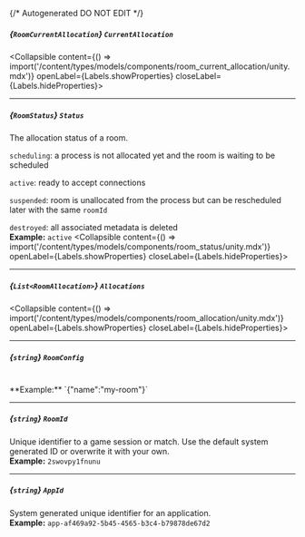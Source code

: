 {/* Autogenerated DO NOT EDIT  */}

##### *{`RoomCurrentAllocation`}* `CurrentAllocation`
<Collapsible content={() => import('/content/types/models/components/room_current_allocation/unity.mdx')} openLabel={Labels.showProperties} closeLabel={Labels.hideProperties}>
</Collapsible>

---
##### *{`RoomStatus`}* `Status`
The allocation status of a room.

`scheduling`: a process is not allocated yet and the room is waiting to be scheduled

`active`: ready to accept connections

`suspended`: room is unallocated from the process but can be rescheduled later with the same `roomId`

`destroyed`: all associated metadata is deleted
<br/>
**Example:** `active`
<Collapsible content={() => import('/content/types/models/components/room_status/unity.mdx')} openLabel={Labels.showProperties} closeLabel={Labels.hideProperties}>
</Collapsible>

---
##### *{`List<RoomAllocation>`}* `Allocations`
<Collapsible content={() => import('/content/types/models/components/room_allocation/unity.mdx')} openLabel={Labels.showProperties} closeLabel={Labels.hideProperties}>
</Collapsible>

---
##### *{`string`}* `RoomConfig`
<br/>
**Example:** `{"name":"my-room"}`

---
##### *{`string`}* `RoomId`
Unique identifier to a game session or match. Use the default system generated ID or overwrite it with your own.
<br/>
**Example:** `2swovpy1fnunu`

---
##### *{`string`}* `AppId`
System generated unique identifier for an application.
<br/>
**Example:** `app-af469a92-5b45-4565-b3c4-b79878de67d2`



